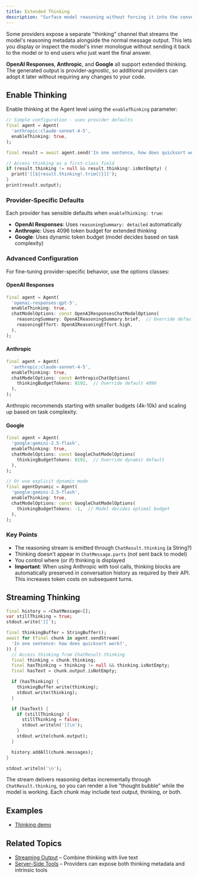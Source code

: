 ```yaml
---
title: Extended Thinking
description: "Surface model reasoning without forcing it into the conversation transcript."
---
```


Some providers expose a separate "thinking" channel that streams the model's
reasoning metadata alongside the normal message output. This lets you display or
inspect the model's inner monologue without sending it back to the model or to
end users who just want the final answer.

**OpenAI Responses**, **Anthropic**, and **Google** all support extended
thinking. The generated output is provider-agnostic, so additional providers can
adopt it later without requiring any changes to your code.

## Enable Thinking

Enable thinking at the Agent level using the `enableThinking` parameter:

```dart
// Simple configuration - uses provider defaults
final agent = Agent(
  'anthropic:claude-sonnet-4-5',
  enableThinking: true,
);

final result = await agent.send('In one sentence, how does quicksort work?');

// Access thinking as a first-class field
if (result.thinking != null && result.thinking!.isNotEmpty) {
  print('[[${result.thinking!.trim()}]]');
}
print(result.output);
```

### Provider-Specific Defaults

Each provider has sensible defaults when `enableThinking: true`:

- **OpenAI Responses**: Uses `reasoningSummary: detailed` automatically
- **Anthropic**: Uses 4096 token budget for extended thinking
- **Google**: Uses dynamic token budget (model decides based on task complexity)

### Advanced Configuration

For fine-tuning provider-specific behavior, use the options classes:

#### OpenAI Responses

```dart
final agent = Agent(
  'openai-responses:gpt-5',
  enableThinking: true,
  chatModelOptions: const OpenAIResponsesChatModelOptions(
    reasoningSummary: OpenAIReasoningSummary.brief,  // Override default
    reasoningEffort: OpenAIReasoningEffort.high,
  ),
);
```

#### Anthropic

```dart
final agent = Agent(
  'anthropic:claude-sonnet-4-5',
  enableThinking: true,
  chatModelOptions: const AnthropicChatOptions(
    thinkingBudgetTokens: 8192,  // Override default 4096
  ),
);
```

Anthropic recommends starting with smaller budgets (4k-10k) and scaling up based
on task complexity.

#### Google

```dart
final agent = Agent(
  'google:gemini-2.5-flash',
  enableThinking: true,
  chatModelOptions: const GoogleChatModelOptions(
    thinkingBudgetTokens: 8192,  // Override dynamic default
  ),
);

// Or use explicit dynamic mode
final agentDynamic = Agent(
  'google:gemini-2.5-flash',
  enableThinking: true,
  chatModelOptions: const GoogleChatModelOptions(
    thinkingBudgetTokens: -1,  // Model decides optimal budget
  ),
);
```

### Key Points

- The reasoning stream is emitted through `ChatResult.thinking` (a String?)
- Thinking doesn't appear in `ChatMessage.parts` (not sent back to model)
- You control where (or if) thinking is displayed
- **Important**: When using Anthropic with tool calls, thinking blocks are
  automatically preserved in conversation history as required by their API. This
  increases token costs on subsequent turns.

## Streaming Thinking

```dart
final history = <ChatMessage>[];
var stillThinking = true;
stdout.write('[[');

final thinkingBuffer = StringBuffer();
await for (final chunk in agent.sendStream(
  'In one sentence: how does quicksort work?',
)) {
  // Access thinking from ChatResult.thinking
  final thinking = chunk.thinking;
  final hasThinking = thinking != null && thinking.isNotEmpty;
  final hasText = chunk.output.isNotEmpty;

  if (hasThinking) {
    thinkingBuffer.write(thinking);
    stdout.write(thinking);
  }

  if (hasText) {
    if (stillThinking) {
      stillThinking = false;
      stdout.writeln(']]\n');
    }
    stdout.write(chunk.output);
  }

  history.addAll(chunk.messages);
}

stdout.writeln('\n');
```

The stream delivers reasoning deltas incrementally through
`ChatResult.thinking`, so you can render a live "thought bubble" while the model
is working. Each chunk may include text output, thinking, or both.

## Examples

- [Thinking
  demo](https://github.com/csells/dartantic_ai/blob/main/packages/dartantic_ai/example/bin/thinking.dart)

## Related Topics

- [Streaming Output](/streaming-output) – Combine thinking with live text
- [Server-Side Tools](/server-side-tools) – Providers can expose both thinking
  metadata and intrinsic tools
